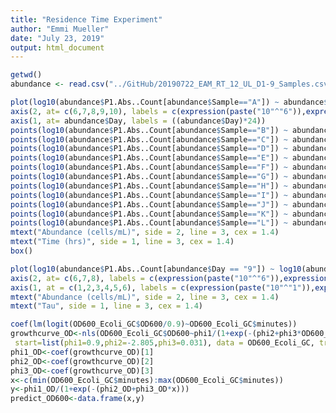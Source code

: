 ```yaml
---
title: "Residence Time Experiment"
author: "Emmi Mueller"
date: "July 23, 2019"
output: html_document
---
```


```r
getwd()
abundance <- read.csv("../GitHub/20190722_EAM_RT_12_UL_D1-9_Samples.csv", header = TRUE, sep = ",")

plot(log10(abundance$P1.Abs..Count[abundance$Sample=="A"]) ~ abundance$Day[abundance$Sample=="A"], col = "red", ylim= c(6,10), type = "b", pch = 16, xlab = "", ylab = "", axes = FALSE, cex = 1.2)
axis(2, at= c(6,7,8,9,10), labels = c(expression(paste("10"^"6")),expression(paste("10"^"7")), expression(paste("10"^"8")),expression(paste("10"^"9")), expression(paste("10"^"10"))), las = 2)
axis(1, at= abundance$Day, labels = ((abundance$Day)*24))
points(log10(abundance$P1.Abs..Count[abundance$Sample=="B"]) ~ abundance$Day[abundance$Sample=="B"], col = "red", ylim= c(6,10), type = "b", pch = 16, cex = 1.2)
points(log10(abundance$P1.Abs..Count[abundance$Sample=="C"]) ~ abundance$Day[abundance$Sample=="C"], col = "red", ylim= c(6,10), type = "b", pch = 16, cex = 1.2)
points(log10(abundance$P1.Abs..Count[abundance$Sample=="D"]) ~ abundance$Day[abundance$Sample=="D"], col = "red", ylim= c(6,10), type = "b", pch = 16, cex = 1.2)
points(log10(abundance$P1.Abs..Count[abundance$Sample=="E"]) ~ abundance$Day[abundance$Sample=="E"], col = "red", ylim= c(6,10), type = "b", pch = 16, cex = 1.2)
points(log10(abundance$P1.Abs..Count[abundance$Sample=="F"]) ~ abundance$Day[abundance$Sample=="F"], col = "red", ylim= c(6,10), type = "b", pch = 16, cex = 1.2)
points(log10(abundance$P1.Abs..Count[abundance$Sample=="G"]) ~ abundance$Day[abundance$Sample=="G"], col = "red", ylim= c(6,10), type = "b", pch = 16, cex = 1.2)
points(log10(abundance$P1.Abs..Count[abundance$Sample=="H"]) ~ abundance$Day[abundance$Sample=="H"], col = "red", ylim= c(6,10), type = "b", pch = 16, cex = 1.2)
points(log10(abundance$P1.Abs..Count[abundance$Sample=="I"]) ~ abundance$Day[abundance$Sample=="I"], col = "red", ylim= c(6,10), type = "b", pch = 16, cex = 1.2)
points(log10(abundance$P1.Abs..Count[abundance$Sample=="J"]) ~ abundance$Day[abundance$Sample=="J"], col = "red", ylim= c(6,10), type = "b", pch = 16, cex = 1.2)
points(log10(abundance$P1.Abs..Count[abundance$Sample=="K"]) ~ abundance$Day[abundance$Sample=="K"], col = "red", ylim= c(6,10), type = "b", pch = 16, cex = 1.2)
points(log10(abundance$P1.Abs..Count[abundance$Sample=="L"]) ~ abundance$Day[abundance$Sample=="L"], col = "red", ylim= c(6,10), type = "b", pch = 16, cex = 1.2)
mtext("Abundance (cells/mL)", side = 2, line = 3, cex = 1.4)
mtext("Time (hrs)", side = 1, line = 3, cex = 1.4)
box()

plot(log10(abundance$P1.Abs..Count[abundance$Day == "9"]) ~ log10(abundance$Tau[abundance$Day=="9"]), col = "red", type = "p", pch = 16, ylab = "", xlab = "", axes = FALSE, cex = 1.2, xlim = c(2,6))
axis(2, at= c(6,7,8), labels = c(expression(paste("10"^"6")),expression(paste("10"^"7")), expression(paste("10"^"8"))), las = 2)
axis(1, at = c(1,2,3,4,5,6), labels = c(expression(paste("10"^"1")),expression(paste("10"^"2")), expression(paste("10"^"3")), expression(paste("10"^"4")), expression(paste("10"^"5")), expression(paste("10"^"6"))), las = 1)
mtext("Abundance (cells/mL)", side = 2, line = 3, cex = 1.4)
mtext("Tau", side = 1, line = 3, cex = 1.4)
```

```r
coef(lm(logit(OD600_Ecoli_GC$OD600/0.9)~OD600_Ecoli_GC$minutes))
growthcurve_OD<-nls(OD600_Ecoli_GC$OD600~phi1/(1+exp(-(phi2+phi3*OD600_Ecoli_GC$minutes))),
 start=list(phi1=0.9,phi2=-2.805,phi3=0.031), data = OD600_Ecoli_GC, trace=TRUE)
phi1_OD<-coef(growthcurve_OD)[1]
phi2_OD<-coef(growthcurve_OD)[2]
phi3_OD<-coef(growthcurve_OD)[3]
x<-c(min(OD600_Ecoli_GC$minutes):max(OD600_Ecoli_GC$minutes))
y<-phi1_OD/(1+exp(-(phi2_OD+phi3_OD*x)))
predict_OD600<-data.frame(x,y)
```
